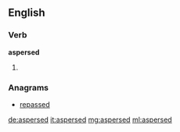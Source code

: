 ==English==

===Verb===
'''aspersed'''

# {{past of|[[asperse]]}}

===Anagrams===
* [[repassed#English|repassed]]

[[de:aspersed]]
[[it:aspersed]]
[[mg:aspersed]]
[[ml:aspersed]]